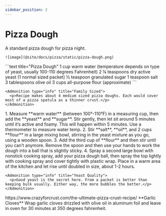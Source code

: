 ```yaml
---
sidebar_position: 2
---
```



# Pizza Dough

<Tabs>
  <TabItem value="photos" label="Photos" default>
    A standard pizza dough for pizza night.

    ![image](@site/docs/pizza/static/pizza-dough.png)
  </TabItem>

  <TabItem value="ingredients" label="Ingredients">
    ```text title="Pizza Dough"
    1 cup warm water (temperature depends on type of yeast, usually 100-110 degrees Fahrenheit)
    2 ¼ teaspoons dry active yeast (1 normal sized packet)
    ½ teaspoon granulated sugar
    1 teaspoon salt
    3 tablespoons olive oil
    3 cups all-purpose flour (approximate)
    ```

    <Admonition type="info" title="Family Sized">
      <p>Recipe makes about 4 medium sized pizza doughs. Each would cover most of a pizza spatula as a thinner crust.</p>
    </Admonition>
  </TabItem>

  <TabItem value="instructions" label="Instructions">
    1. Measure **warm water** (between 100°-110°F) in a measuring cup, then add the **yeast** and **sugar**. Stir gently, then let sit around 5 minutes until it’s active and foamy. This will happen within 5 minutes. Use a thermometer to measure water temp.
    2. Stir **salt**, **oil**, and 2 cups **flour** in a large mixing bowl, stirring in the yeast mixture as you go, using a wooden spoon. 
    3. Add the third cup of **flour** and then stir until you can’t anymore. Remove the spoon and then use your hands to work the dough into a ball that is slightly sticky.
    4. Spray a second large bowl with nonstick cooking spray, add your pizza dough ball, then spray the top lightly with cooking spray and cover tightly with plastic wrap. Place in a warm area of the kitchen and let rise until doubled in size, about 1-2 hours.

    
    <Admonition type="info" title="Yeast Quality">
      <p>Good yeast is the secret here. From a packet is better than keeping bulk usually. Either way, the more bubbles the better.</p>
    </Admonition>
  </TabItem>

  <TabItem value="references" label="References">
    https://www.crazyforcrust.com/the-ultimate-pizza-crust-recipe/
  </TabItem>

  <TabItem value="toppings" label="Toppings">
    **Garlic Cloves**  
    Wrap garlic cloves drizzled with olive oil in aluminum foil and leave in oven for 30 minutes at 350 degrees fahrenheit.
  </TabItem>
</Tabs>
